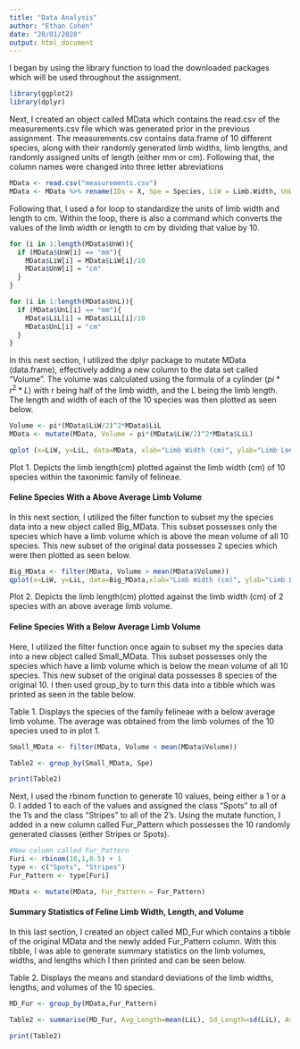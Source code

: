 ```yaml
---
title: "Data Analysis"
author: "Ethan Cohen"
date: "20/01/2020"
output: html_document
---
```



I began by using the library function to load the downloaded packages which will be used throughout the assignment.

```r
library(ggplot2)
library(dplyr)
```

Next, I created an object called MData which contains the read.csv of the measurements.csv file which was generated prior in the previous assignment. The measurements.csv contains data.frame of 10 different species, along with their randomly generated limb widths, limb lengths, and randomly assigned units of length (either mm or cm). Following that, the column names were changed into three letter abreviations

```r
MData <- read.csv("measurements.csv")
MData <- MData %>% rename(IDs = X, Spe = Species, LiW = Limb.Width, UnW = unitsW, LiL = Limb.Length, UnL = unitsL)
```

Following that, I used a for loop to standardize the units of limb width and length to cm. Within the loop, there is also a command which converts the values of the limb width or length to cm by dividing that value by 10.

```r
for (i in 1:length(MData$UnW)){
  if (MData$UnW[i] == "mm"){
    MData$LiW[i] = MData$LiW[i]/10
    MData$UnW[i] = "cm"
  }
}

for (i in 1:length(MData$UnL)){
  if (MData$UnL[i] == "mm"){
    MData$LiL[i] = MData$LiL[i]/10
    MData$UnL[i] = "cm"
  }
}
```

In this next section, I utilized the dplyr package to mutate MData (data.frame), effectively adding a new column to the data set called "Volume". The volume was calculated using the formula of a cylinder $(pi*r^2*L)$ with r being half of the limb width, and the L being the limb length. The length and width of each of the 10 species was then plotted as seen below.

```r
Volume <- pi*(MData$LiW/2)^2*MData$LiL
MData <- mutate(MData, Volume = pi*(MData$LiW/2)^2*MData$LiL)

qplot (x=LiW, y=LiL, data=MData, xlab="Limb Width (cm)", ylab="Limb Length (cm)", main="Limb size comparison among feline species", colour=I(rgb(0,0,1)),size = I(4), alpha =I(0.8), shape=I(16))
```

Plot 1. Depicts the limb length(cm) plotted against the limb width (cm) of 10 species within the taxonimic family of felineae.

#### Feline Species With a Above Average Limb Volume

In this next section, I utilized the filter function to subset my the species data into a new object called Big_MData. This subset possesses only the species which have a limb volume which is above the mean volume of all 10 species. This new subset of the original data possesses 2 species which were then plotted as seen below. 

```r
Big_MData <- filter(MData, Volume > mean(MData$Volume))
qplot(x=LiW, y=LiL, data=Big_MData,xlab="Limb Width (cm)", ylab="Limb Length (cm)", main="Limb size comparison among feline species which have an above average volume", colour=I(rgb(0,0,1)),size = I(4), alpha =I(0.8), shape=I(16))
```

Plot 2. Depicts the limb length(cm) plotted against the limb width (cm) of 2 species with an above average limb volume.

#### Feline Species With a Below Average Limb Volume

Here, I utilized the filter function once again to subset my the species data into a new object called Small_MData. This subset possesses only the species which have a limb volume which is below the mean volume of all 10 species. This new subset of the original data possesses 8 species of the original 10. I then used group_by to turn this data into a tibble which was printed as seen in the table below.

Table 1. Displays the species of the family felineae with a below average limb volume. The average was obtained from the limb volumes of the 10 species used to in plot 1.

```r
Small_MData <- filter(MData, Volume < mean(MData$Volume))

Table2 <- group_by(Small_MData, Spe)

print(Table2)
```


Next, I used the rbinom function to generate 10 values, being either a 1 or a 0. I added 1 to each of the values and assigned the class "Spots" to all of the 1's and the class "Stripes" to all of the 2's. Using the mutate function, I added in a new column called Fur_Pattern which possesses the 10 randomly generated classes (either Stripes or Spots). 

```r
#New column called Fur_Pattern
Furi <- rbinom(10,1,0.5) + 1
type <- c("Spots", "Stripes")
Fur_Pattern <- type[Furi]

MData <- mutate(MData, Fur_Pattern = Fur_Pattern)
```

#### Summary Statistics of Feline Limb Width, Length, and Volume

In this last section, I created an object called MD_Fur which contains a tibble of the original MData and the newly added Fur_Pattern column. With this tibble, I was able to generate summary statistics on the limb volumes, widths, and lengths which I then printed and can be seen below.


Table 2. Displays the means and standard deviations of the limb widths, lengths, and volumes of the 10 species. 
```r
MD_Fur <- group_by(MData,Fur_Pattern)

Table2 <- summarise(MD_Fur, Avg_Length=mean(LiL), Sd_Length=sd(LiL), Avg_Width=mean(LiW), d_Width=sd(LiW), Avg_Volume=mean(Volume), Sd_Volume=sd(Volume))

print(Table2)
```







